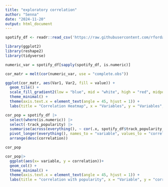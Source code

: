 ```yaml
---
title: "exploratory correlation"
author: "Senna"
date: "2024-11-20"
output: html_document
---
```

```r
spotify_df <- readr::read_csv('https://raw.githubusercontent.com/rfordatascience/tidytuesday/master/data/2020/2020-01-21/spotify_songs.csv')

```

```r
library(ggplot2)
library(reshape2)
library(tidyverse)
```

```r
numeric_var = spotify_df[sapply(spotify_df, is.numeric)]

cor_matr = melt(cor(numeric_var, use = "complete.obs"))
```
```r
ggplot(cor_matr, aes(Var1, Var2, fill = value)) +
  geom_tile() +
  scale_fill_gradient2(low = "blue", mid = "white", high = "red", midpoint = 0, limit = c(-1, 1)) +
  theme_minimal() +
  theme(axis.text.x = element_text(angle = 45, hjust = 1)) +
  labs(title = "Correlation Heatmap", x = "Variables", y = "Variables", fill = "Correlation")
```

```r
cor_pop = spotify_df |>
  select(where(is.numeric)) |> 
  select(-track_popularity) |> 
  summarise(across(everything(), ~ cor(.x, spotify_df$track_popularity, use = "complete.obs"))) |>
  pivot_longer(everything(), names_to = "variable", values_to = "correlation") |> 
  arrange(desc(correlation))

cor_pop

```

```r

cor_pop|>
  ggplot(aes(x= variable, y = correlation))+
  geom_col() +
  theme_minimal() +
  theme(axis.text.x = element_text(angle = 45, hjust = 1)) +
  labs(title = "correlation with popularity", x = "Variable", y = "correlation")

```



















